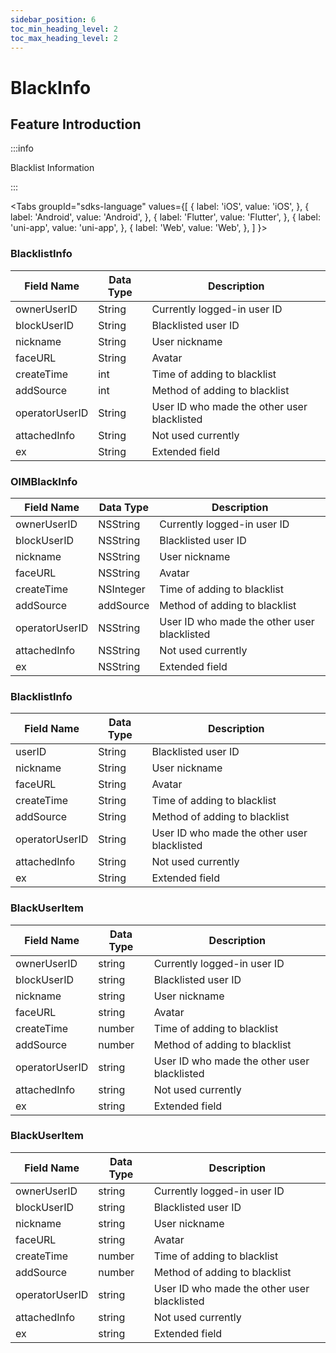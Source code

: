 ```yaml
---
sidebar_position: 6
toc_min_heading_level: 2
toc_max_heading_level: 2
---
```


# BlackInfo

## Feature Introduction

:::info

Blacklist Information

:::

<Tabs
groupId="sdks-language"
values={[
{ label: 'iOS', value: 'iOS', },
{ label: 'Android', value: 'Android', },
{ label: 'Flutter', value: 'Flutter', },
{ label: 'uni-app', value: 'uni-app', },
{ label: 'Web', value: 'Web', },
]
}>

<TabItem value="Flutter">

### BlacklistInfo

| Field Name      | Data Type | Description                                  |
| --------------- | --------- | -------------------------------------------- |
| ownerUserID     | String    | Currently logged-in user ID                  |
| blockUserID     | String    | Blacklisted user ID                          |
| nickname        | String    | User nickname                                |
| faceURL         | String    | Avatar                                       |
| createTime      | int       | Time of adding to blacklist                  |
| addSource       | int       | Method of adding to blacklist                |
| operatorUserID  | String    | User ID who made the other user blacklisted  |
| attachedInfo    | String    | Not used currently                           |
| ex              | String    | Extended field                               |

</TabItem>

<TabItem value="iOS">

### OIMBlackInfo

| Field Name      | Data Type  | Description                                  |
| --------------- | ---------- | -------------------------------------------- |
| ownerUserID     | NSString   | Currently logged-in user ID                  |
| blockUserID     | NSString   | Blacklisted user ID                          |
| nickname        | NSString   | User nickname                                |
| faceURL         | NSString   | Avatar                                       |
| createTime      | NSInteger  | Time of adding to blacklist                  |
| addSource       | addSource  | Method of adding to blacklist                |
| operatorUserID  | NSString   | User ID who made the other user blacklisted  |
| attachedInfo    | NSString   | Not used currently                           |
| ex              | NSString   | Extended field                               |

</TabItem>

<TabItem value="Android">

### BlacklistInfo

| Field Name      | Data Type | Description                                  |
| --------------- | --------- | -------------------------------------------- |
| userID          | String    | Blacklisted user ID                          |
| nickname        | String    | User nickname                                |
| faceURL         | String    | Avatar                                       |
| createTime      | String    | Time of adding to blacklist                  |
| addSource       | String    | Method of adding to blacklist                |
| operatorUserID  | String    | User ID who made the other user blacklisted  |
| attachedInfo    | String    | Not used currently                           |
| ex              | String    | Extended field                               |

</TabItem>

<TabItem value="Web">

### BlackUserItem

| Field Name      | Data Type | Description                                  |
| --------------- | --------- | -------------------------------------------- |
| ownerUserID     | string    | Currently logged-in user ID                  |
| blockUserID     | string    | Blacklisted user ID                          |
| nickname        | string    | User nickname                                |
| faceURL         | string    | Avatar                                       |
| createTime      | number    | Time of adding to blacklist                  |
| addSource       | number    | Method of adding to blacklist                |
| operatorUserID  | string    | User ID who made the other user blacklisted  |
| attachedInfo    | string    | Not used currently                           |
| ex              | string    | Extended field                               |

</TabItem>

<TabItem value="uni-app">

### BlackUserItem

| Field Name      | Data Type | Description                                  |
| --------------- | --------- | -------------------------------------------- |
| ownerUserID     | string    | Currently logged-in user ID                  |
| blockUserID     | string    | Blacklisted user ID                          |
| nickname        | string    | User nickname                                |
| faceURL         | string    | Avatar                                       |
| createTime      | number    | Time of adding to blacklist                  |
| addSource       | number    | Method of adding to blacklist                |
| operatorUserID  | string    | User ID who made the other user blacklisted  |
| attachedInfo    | string    | Not used currently                           |
| ex              | string    | Extended field                               |

</TabItem>

</Tabs>